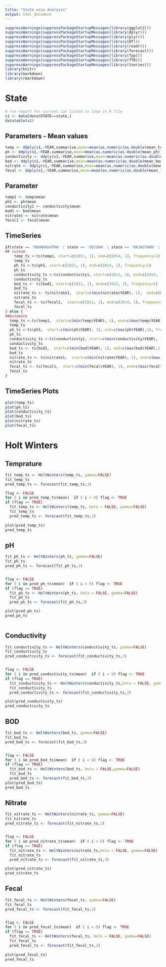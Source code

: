 ```yaml
---
title: "State wise Analysis"
output: html_document
---
```


```r
suppressWarnings(suppressPackageStartupMessages(library(ggplot2)))
suppressWarnings(suppressPackageStartupMessages(library(dplyr)))
suppressWarnings(suppressPackageStartupMessages(library(plyr)))
suppressWarnings(suppressPackageStartupMessages(library(DT)))
suppressWarnings(suppressPackageStartupMessages(library(readr)))
suppressWarnings(suppressPackageStartupMessages(library(forecast)))
suppressWarnings(suppressPackageStartupMessages(library(fpp)))
suppressWarnings(suppressPackageStartupMessages(library(TTR)))
suppressWarnings(suppressPackageStartupMessages(library(tseries)))
library(knitr)
library(markdown)
library(rmarkdown)

```


# State 
```r
# run report for current car listed in loop in R file
s1 <- data[data$STATE==state,]
datatable(s1)
```


## Parameters - Mean values
```r
temp <- ddply(s1,~YEAR,summarise,mean=mean(as.numeric(as.double(mean_temp))))
ph <- ddply(s1,~YEAR,summarise,mean=mean(as.numeric(as.double(mean_ph))))
conductivity <- ddply(s1,~YEAR,summarise,mean=mean(as.numeric(as.double(mean_conductivity))))
bod <- ddply(s1,~YEAR,summarise,mean=mean(as.numeric(as.double(mean_bod))))
nitrate <- ddply(s1,~YEAR,summarise,mean=mean(as.numeric(as.double(mean_nitratenitrite))))
fecal <- ddply(s1,~YEAR,summarise,mean=mean(as.numeric(as.double(mean_fecalcoliform))))
```

## Parameter
```r
temp1 <- temp$mean
ph1 <- ph$mean
conductivity1 <- conductivity$mean
bod1 <- bod$mean
nitrate1 <- nitrate$mean
fecal1 <- fecal$mean
```

## TimeSeries
```r
if(state == 'MAHARASHTRA' | state == 'ODISHA' | state == 'RAJASTHAN' | state == 'UTTAR PRADESH' | state == 'WEST BENGAL'){
## custom
    temp_ts <-ts(temp1, start=c(2011, 1), end=c(2014, 1), frequency=1)
    temp_ts
    ph_ts <-ts(ph1, start=c(2011, 1), end=c(2014, 1), frequency=1)
    ph_ts
    conductivity_ts <-ts(conductivity1, start=c(2011, 1), end=c(2014, 1), frequency=1)
    conductivity_ts
    bod_ts <- ts(bod1, start=c(2011, 1), end=c(2014, 1), frequency=1)
    bod_ts
    nitrate_ts <- ts(nitrate1,  start=c(min(nitrate$YEAR), 1),  end=c(max(nitrate$YEAR),1), frequency=1)
    nitrate_ts
    fecal_ts <- ts(fecal1,  start=c(2011, 1), end=c(2014, 1), frequency=1)
    fecal_ts
} else {
##Automate
  temp_ts <-ts(temp1,  start=c(min(temp$YEAR), 1), end=c(max(temp$YEAR),1), frequency=1)
  temp_ts
  ph_ts <-ts(ph1,  start=c(min(ph$YEAR), 1), end=c(max(ph$YEAR),1), frequency=1)
  ph_ts
  conductivity_ts <-ts(conductivity1, start=c(min(conductivity$YEAR), 1), end=c(max(conductivity$YEAR),1), frequency=1)
  conductivity_ts
  bod_ts <- ts(bod1,  start=c(min(bod$YEAR), 1), end=c(max(bod$YEAR),1), frequency=1)
  bod_ts
  nitrate_ts <- ts(nitrate1,  start=c(min(nitrate$YEAR), 1), end=c(max(nitrate$YEAR),1), frequency=1)
  nitrate_ts
  fecal_ts <- ts(fecal1,  start=c(min(fecal$YEAR), 1), end=c(max(fecal$YEAR),1), frequency=1)
  fecal_ts
}
```


## TimeSeries Plots
```r
plot(temp_ts)
plot(ph_ts)
plot(conductivity_ts)
plot(bod_ts)
plot(nitrate_ts)
plot(fecal_ts)
```


# Holt Winters


## Temprature
```r
fit_temp_ts <- HoltWinters(temp_ts, gamma=FALSE)
fit_temp_ts 
pred_temp_ts <- forecast(fit_temp_ts,3)

flag <- FALSE
for ( i in pred_temp_ts$mean)  if ( i < 0) flag <- TRUE
if (flag == TRUE)
  fit_temp_ts <- HoltWinters(temp_ts, beta = FALSE, gamma=FALSE)
  fit_temp_ts 
  pred_temp_ts <- forecast(fit_temp_ts,3)
  
plot(pred_temp_ts)
pred_temp_ts 

```

## pH 

```r
fit_ph_ts <- HoltWinters(ph_ts, gamma=FALSE)
fit_ph_ts 
pred_ph_ts <- forecast(fit_ph_ts,3)


flag <- FALSE
for ( i in pred_ph_ts$mean)  if ( i < 0) flag <- TRUE
if (flag == TRUE)
  fit_ph_ts <- HoltWinters(ph_ts, beta = FALSE, gamma=FALSE)
  fit_ph_ts 
  pred_ph_ts <- forecast(fit_ph_ts,3)

plot(pred_ph_ts)
pred_ph_ts 
  
```

## Conductivity

```r
fit_conductivity_ts <- HoltWinters(conductivity_ts, gamma=FALSE)
fit_conductivity_ts 
pred_conductivity_ts <- forecast(fit_conductivity_ts,3)


flag <- FALSE
for ( i in pred_conductivity_ts$mean)  if ( i < 0) flag <- TRUE
if (flag == TRUE)
  fit_conductivity_ts <- HoltWinters(conductivity_ts,beta = FALSE, gamma=FALSE)
  fit_conductivity_ts 
  pred_conductivity_ts <- forecast(fit_conductivity_ts,3)

plot(pred_conductivity_ts)
pred_conductivity_ts
```

## BOD 

```r
fit_bod_ts <- HoltWinters(bod_ts, gamma=FALSE)
fit_bod_ts 
pred_bod_ts <- forecast(fit_bod_ts,3)


flag <- FALSE
for ( i in pred_bod_ts$mean)  if ( i < 0) flag <- TRUE
if (flag == TRUE)
  fit_bod_ts <- HoltWinters(bod_ts, beta = FALSE,gamma=FALSE)
  fit_bod_ts 
  pred_bod_ts <- forecast(fit_bod_ts,3)  
plot(pred_bod_ts)
pred_bod_ts

```

## Nitrate

```r
fit_nitrate_ts <- HoltWinters(nitrate_ts, gamma=FALSE)
fit_nitrate_ts 
pred_nitrate_ts <- forecast(fit_nitrate_ts,3)


flag <- FALSE
for ( i in pred_nitrate_ts$mean)  if ( i < 0) flag <- TRUE
if (flag == TRUE)
  fit_nitrate_ts <- HoltWinters(nitrate_ts,beta = FALSE, gamma=FALSE)
  fit_nitrate_ts 
  pred_nitrate_ts <- forecast(fit_nitrate_ts,3)  

plot(pred_nitrate_ts)
pred_nitrate_ts

```

## Fecal

```r
fit_fecal_ts <- HoltWinters(fecal_ts, gamma=FALSE)
fit_fecal_ts 
pred_fecal_ts <- forecast(fit_fecal_ts,3)


flag <- FALSE
for ( i in pred_fecal_ts$mean)  if ( i < 0) flag <- TRUE
if (flag == TRUE)
  fit_fecal_ts <- HoltWinters(fecal_ts, beta = FALSE, gamma=FALSE)
  fit_fecal_ts 
  pred_fecal_ts <- forecast(fit_fecal_ts,3)
  
plot(pred_fecal_ts)
pred_fecal_ts

```